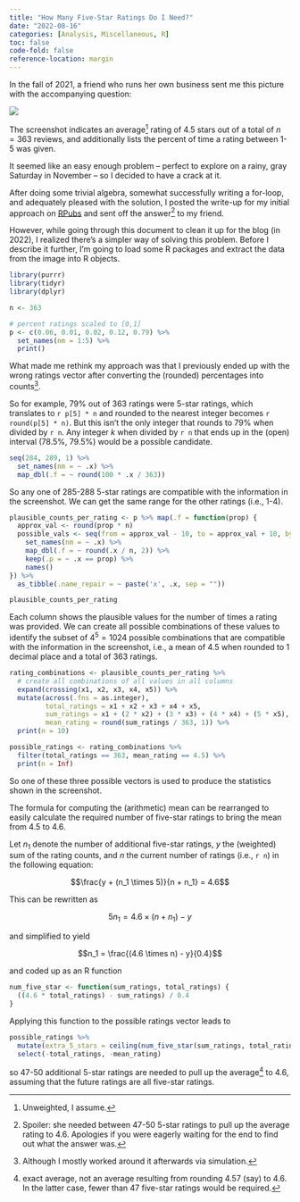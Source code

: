 ```yaml
---
title: "How Many Five-Star Ratings Do I Need?"
date: "2022-08-16"
categories: [Analysis, Miscellaneous, R]
toc: false
code-fold: false
reference-location: margin
---
```


In the fall of 2021, a friend who runs her own business sent me this picture with the accompanying question:

![](5-star-rating.jpg)

The screenshot indicates an average[^1] rating of 4.5 stars out of a total of $n = 363$ reviews, and additionally lists the percent of time a rating between 1-5 was given.

[^1]: Unweighted, I assume.

It seemed like an easy enough problem -- perfect to explore on a rainy, gray Saturday in November -- so I decided to have a crack at it.

After doing some trivial algebra, somewhat successfully writing a for-loop, and adequately pleased with the solution, I posted the write-up for my initial approach on [RPubs](https://rpubs.com/akshatdwivedi/five-star-ratings) and sent off the answer[^2] to my friend.

[^2]: Spoiler: she needed between 47-50 5-star ratings to pull up the average rating to 4.6. Apologies if you were eagerly waiting for the end to find out what the answer was.

However, while going through this document to clean it up for the blog (in 2022), I realized there's a simpler way of solving this problem. Before I describe it further, I'm going to load some R packages and extract the data from the image into R objects.

```r
library(purrr)
library(tidyr)
library(dplyr)

n <- 363

# percent ratings scaled to [0,1]
p <- c(0.06, 0.01, 0.02, 0.12, 0.79) %>%
  set_names(nm = 1:5) %>% 
  print()
```

What made me rethink my approach was that I previously ended up with the wrong ratings vector after converting the (rounded) percentages into counts[^3].

[^3]: Although I mostly worked around it afterwards via simulation.

So for example, 79% out of 363 ratings were 5-star ratings, which translates to `r p[5] * n` and rounded to the nearest integer becomes `r round(p[5] * n)`. But this isn't the only integer that rounds to 79% when divided by `r n`. Any integer $k$ when divided by `r n` that ends up in the (open) interval (78.5%, 79.5%) would be a possible candidate.

```r
seq(284, 289, 1) %>% 
  set_names(nm = ~ .x) %>% 
  map_dbl(.f = ~ round(100 * .x / 363))
```

So any one of 285-288 5-star ratings are compatible with the information in the screenshot. We can get the same range for the other ratings (i.e., 1-4).

```r
plausible_counts_per_rating <- p %>% map(.f = function(prop) {
  approx_val <- round(prop * n)
  possible_vals <- seq(from = approx_val - 10, to = approx_val + 10, by = 1) %>% 
    set_names(nm = ~ .x) %>% 
    map_dbl(.f = ~ round(.x / n, 2)) %>% 
    keep(.p = ~ .x == prop) %>% 
    names()
}) %>% 
  as_tibble(.name_repair = ~ paste('x', .x, sep = ""))

plausible_counts_per_rating
```

Each column shows the plausible values for the number of times a rating was provided. We can create all possible combinations of these values to identify the subset of $4 ^ 5 = 1024$ possible combinations that are compatible with the information in the screenshot, i.e., a mean of 4.5 when rounded to 1 decimal place and a total of 363 ratings.

```r
rating_combinations <- plausible_counts_per_rating %>%
  # create all combinations of all values in all columns
  expand(crossing(x1, x2, x3, x4, x5)) %>%
  mutate(across(.fns = as.integer), 
         total_ratings = x1 + x2 + x3 + x4 + x5, 
         sum_ratings = x1 + (2 * x2) + (3 * x3) + (4 * x4) + (5 * x5), 
         mean_rating = round(sum_ratings / 363, 1)) %>% 
  print(n = 10)
```

```r
possible_ratings <- rating_combinations %>% 
  filter(total_ratings == 363, mean_rating == 4.5) %>% 
  print(n = Inf)
```

So one of these three possible vectors is used to produce the statistics shown in the screenshot.

The formula for computing the (arithmetic) mean can be rearranged to easily calculate the required number of five-star ratings to bring the mean from 4.5 to 4.6.

Let $n_1$ denote the number of additional five-star ratings, $y$ the (weighted) sum of the rating counts, and $n$ the current number of ratings (i.e., `r n`) in the following equation:

$$\frac{y + (n_1 \times 5)}{n + n_1} = 4.6$$

This can be rewritten as

$$5n_1 = 4.6 \times (n + n_1) - y$$

and simplified to yield

$$n_1 = \frac{(4.6 \times n) - y}{0.4}$$

and coded up as an R function

```r
num_five_star <- function(sum_ratings, total_ratings) {
  ((4.6 * total_ratings) - sum_ratings) / 0.4
}
```

Applying this function to the possible ratings vector leads to

```r
possible_ratings %>% 
  mutate(extra_5_stars = ceiling(num_five_star(sum_ratings, total_ratings))) %>% 
  select(-total_ratings, -mean_rating)
```

so 47-50 additional 5-star ratings are needed to pull up the average[^4] to 4.6, assuming that the future ratings are all five-star ratings.

[^4]: exact average, not an average resulting from rounding 4.57 (say) to 4.6. In the latter case, fewer than 47 five-star ratings would be required.
